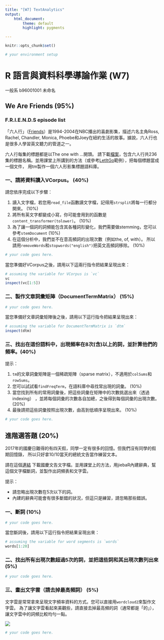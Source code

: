 ```yaml
---
title: "[W7] TextAnalytics"
output: 
    html_document:
        theme: default
        highlight: pygments

---
```


```r
knitr::opts_chunk$set()
```

```r
# your environment setup
```

R 語言與資料科學導論作業 (W7)
=============================

一般系 b96001001 未命名

## We Are Friends (95%)

### F.R.I.E.N.D.S episode list

「六人行」（[Friends](http://www.imdb.com/title/tt0108778/)）是1994-2004在NBC播出的喜劇影集，描述六名主角Ross, Rachel, Chandler, Monica, Phoebe和Joey在紐約生活的故事。據說，六人行也是很多人學習英文聽力的管道之一。

六人行每集的標題都是以The one with ...開頭。
請下載[檔案](https://raw.githubusercontent.com/RLadsNTU/RLadsLab/master/W7_CorpusAlive/friends_episodes.txt)，包含六人行共236集的標題名稱。並用課堂上所講到的方法（或參考[LetItGo](LetItGo.Rmd)範例），把每個標題當成一個文件，
用tm製作一個六人形影集標題語料庫。


### 一、請將資料讀入VCorpus。 (40%)

請您依序完成以下步驟：

1. 讀入文字檔，若您用`read_file`函數讀文字檔，記得用`strsplit`將每一行都分開來。 (10%)
2. 將所有英文字都變成小寫，你可能會用到的函數是`content_transformer(tolower)`。 (10%)
3. 為了讓一個詞的詞頻能包含其各種詞形變化，我們需要做stemming，您可以參考`stemDocument` (10%)
4. 在這個分析中，我們並不在意高頻詞的出現次數（例如the, of, with）。
所以請用`removeWords`和`stopwords("english")`把英文高頻詞移除。 (10%)

```r
# your code goes here.
```

當您準備好VCorpus之後，請用以下這兩行指令把結果呈現出來：

```r
# assuming the variable for VCorpus is `vc`
vc
inspect(vc[1:5])
```

### 二、製作文章詞彙矩陣（DocumentTermMatrix） (15%)
```r
# your code goes here.
```

當您準備好文章詞彙矩陣後之後，請用以下這行指令把結果呈現出來：
```r
# assuming the variable for DocumentTermMatrix is `dtm`
inspect(dtm)
```

### 三、找出在這份語料中，出現頻率在8次(含)以上的詞，並計算他們的頻率。(40%)

提示：

1. `tm`的文章詞彙矩陣是一個稀疏矩陣（sparse matrix），不適用於`colSums`和`rowSums`。
2. 您可以試試看`findFreqTerm`，在語料庫中尋找常出現的詞彙。 (10%)
3. 當您找到所有的常用詞彙後，把這些詞彙在矩陣中的次數挑選出來（透過indexing）
，並將每個詞彙的次數各自加總，之後得到每個詞彙的出現次數。(20%)
4. 最後請把這些詞彙按照出現次數，由高到低順序呈現出來。 (10%)

```r
# your code goes here.
```

## 進階選答題 (20%)

2017年的國慶日難得的有四天假，同學一定有很多的回憶。但我們沒有同學的假期回憶錄，
所以只好拿10/10當天的總統文告當作練習文本。

請在這個[連結](https://raw.githubusercontent.com/RLadsNTU/RLadsLab/master/W7_CorpusAlive/president_20171010.txt)
下載國慶文告文字檔。並用課堂上的方法，用jiebaR內建辭典，幫這個文字檔斷詞，並製作出詞頻表和文字雲。

提示：

* 請忽略出現次數在5次以下的詞。
* 內建的辭典可能會有很多斷錯的狀況，但這只是練習，請忽略那些錯誤。

### 一、斷詞 (10%)
```r
# your code goes here.

```

當您斷詞後，請用以下這行指令把結果呈現出來：
```r
# assuming the variable for word segments is `words`
words[1:20]
```

### 二、找出所有出現次數超過5次的詞，並把這些詞和其出現次數列出來 (5%)
```r
# your code goes here.

```


### 三、畫出文字雲（請去掉最高頻詞） (5%)

文字雲是常常拿來呈現文字頻率資料的方式。您可以直接用`wordcloud2`來製作文字雲。
為了讓文字雲看起來美觀些，請直接去掉最高頻的詞（通常都是「的」），讓文字雲中的詞頻比較均勻一點。

![](wordcloud_ref.png)

```r
# your code goes here.
```

